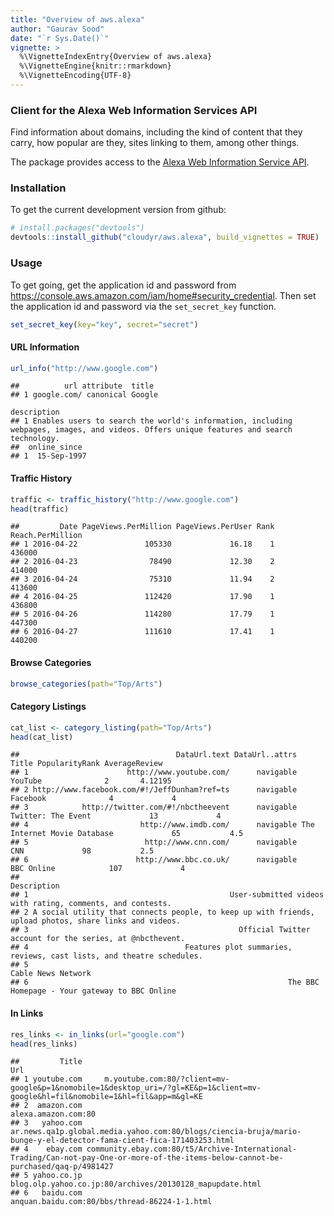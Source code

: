 ```yaml
---
title: "Overview of aws.alexa"
author: "Gaurav Sood"
date: "`r Sys.Date()`"
vignette: >
  %\VignetteIndexEntry{Overview of aws.alexa}
  %\VignetteEngine{knitr::rmarkdown}
  %\VignetteEncoding{UTF-8}
---
```


### Client for the Alexa Web Information Services API

Find information about domains, including the kind of content that they carry, how popular are they, sites linking to them, among other things.

The package provides access to the [Alexa Web Information Service API](http://docs.aws.amazon.com/AlexaWebInfoService/latest/). 

### Installation

To get the current development version from github:

```r
# install.packages("devtools")
devtools::install_github("cloudyr/aws.alexa", build_vignettes = TRUE)
```

### Usage

To get going, get the application id and password from [https://console.aws.amazon.com/iam/home#security_credential](https://aws.amazon.com/). Then set the application id and password via the `set_secret_key` function.

```r
set_secret_key(key="key", secret="secret")
```

#### URL Information 

```r
url_info("http://www.google.com")
```

```
##          url attribute  title
## 1 google.com/ canonical Google
                                                                                                                            description
## 1 Enables users to search the world's information, including webpages, images, and videos. Offers unique features and search technology.
##  online_since
## 1  15-Sep-1997
```
#### Traffic History 

```r
traffic <- traffic_history("http://www.google.com")
head(traffic)
```

```
##         Date PageViews.PerMillion PageViews.PerUser Rank Reach.PerMillion
## 1 2016-04-22               105330             16.18    1           436000
## 2 2016-04-23                78490             12.30    2           414000
## 3 2016-04-24                75310             11.94    2           413600
## 4 2016-04-25               112420             17.90    1           436800
## 5 2016-04-26               114280             17.79    1           447300
## 6 2016-04-27               111610             17.41    1           440200
```

#### Browse Categories 

```r
browse_categories(path="Top/Arts")
```

#### Category Listings

```r
cat_list <- category_listing(path="Top/Arts")
head(cat_list)
```

```
##                                   DataUrl.text DataUrl..attrs                       Title PopularityRank AverageReview
## 1                      http://www.youtube.com/      navigable                     YouTube              2       4.12195
## 2 http://www.facebook.com/#!/JeffDunham?ref=ts      navigable                    Facebook              4             4
## 3            http://twitter.com/#!/nbctheevent      navigable          Twitter: The Event             13             4
## 4                         http://www.imdb.com/      navigable The Internet Movie Database             65           4.5
## 5                          http://www.cnn.com/      navigable                         CNN             98           2.5
## 6                        http://www.bbc.co.uk/      navigable                  BBC Online            107             4
##                                                                                              Description
## 1                                             User-submitted videos with rating, comments, and contests.
## 2 A social utility that connects people, to keep up with friends, upload photos, share links and videos.
## 3                                               Official Twitter account for the series, at @nbcthevent.
## 4                                   Features plot summaries, reviews, cast lists, and theatre schedules.
## 5                                                                                     Cable News Network
## 6                                                          The BBC Homepage - Your gateway to BBC Online

```

#### In Links

```r
res_links <- in_links(url="google.com")
head(res_links)
```

```
##         Title                                                                                                                                 Url
## 1 youtube.com     m.youtube.com:80/?client=mv-google&p=1&nomobile=1&desktop_uri=/?gl=KE&p=1&client=mv-google&hl=fil&nomobile=1&hl=fil&app=m&gl=KE
## 2  amazon.com                                                                                                                 alexa.amazon.com:80
## 3   yahoo.com                 ar.news.qa1p.global.media.yahoo.com:80/blogs/ciencia-bruja/mario-bunge-y-el-detector-fama-cient-fica-171403253.html
## 4    ebay.com community.ebay.com:80/t5/Archive-International-Trading/Can-not-pay-One-or-more-of-the-items-below-cannot-be-purchased/qaq-p/4981427
## 5 yahoo.co.jp                                                                            blog.olp.yahoo.co.jp:80/archives/20130128_mapupdate.html
## 6   baidu.com                                                                                       anquan.baidu.com:80/bbs/thread-86224-1-1.html
```